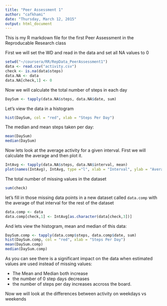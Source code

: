 ```yaml
---
title: "Peer Assessment 1"
author: "cafkhami"
date: "Thursday, March 12, 2015"
output: html_document
---
```


This is my R markdown file for the first Peer Assessment in the Reproducable Research class

First we will set the WD and read in the data and set all NA values to 0
```r
setwd("~/coursera/RR/RepData_PeerAssessment1")
data <- read.csv("activity.csv")
check <- is.na(data$steps)
data.NA <- data
data.NA[check,1] <- 0
```

Now we will calculate the total number of steps in each day
```r
DaySum <- tapply(data.NA$steps, data.NA$date, sum)
```

Let's view the data in a histogram
```r
hist(DaySum, col = "red", xlab = "Steps Per Day")
```

The median and mean steps taken per day:
```r
mean(DaySum)
median(DaySum)
```

Now lets look at the average activity for a given interval.  First we will calculate the average and then plot it.
```r
IntAvg <- tapply(data.NA$steps, data.NA$interval, mean)
plot(names(IntAvg), IntAvg, type ="l", xlab = "Interval", ylab = "Average Steps", main = "Average Steps Throughout the Day")
```

The total number of missing values in the dataset
```r
sum(check)
```
let's fill in those missing data points in a new dataset called `data.comp` with the average of that interval for the rest of the dataset
```r
data.comp <- data
data.comp[check,1] <- IntAvg[as.character(data[check,3])]
```
And lets view the histogram, mean and median of this data:
```r
DaySum.comp <- tapply(data.comp$steps, data.comp$date, sum)
hist(DaySum.comp, col = "red", xlab = "Steps Per Day")
mean(DaySum.comp)
median(DaySum.comp)
```

As you can see there is a significant impact on the data when estimated values are used instead of missing values:

- The Mean and Median both increase
- the number of 0 step days decreases
- the number of steps per day increases accross the board.

Now we will look at the differences between activity on weekdays vs weekends
